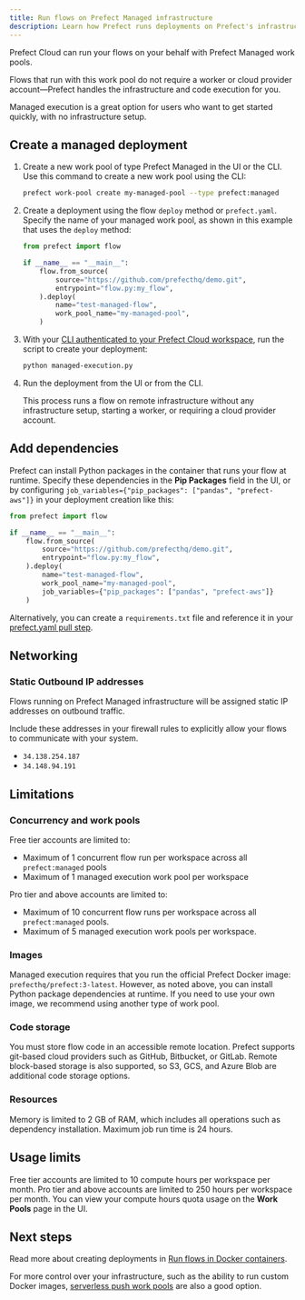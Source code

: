 ```yaml
---
title: Run flows on Prefect Managed infrastructure
description: Learn how Prefect runs deployments on Prefect's infrastructure.
---
```


<span class="badge cloud"></span> Prefect Cloud can run your flows on your behalf with Prefect Managed work pools.

Flows that run with this work pool do not require a worker or cloud provider
account—Prefect handles the infrastructure and code execution for you.

Managed execution is a great option for users who want to get started quickly, with no infrastructure setup.

## Create a managed deployment

1. Create a new work pool of type Prefect Managed in the UI or the CLI.
   Use this command to create a new work pool using the CLI:

   ```bash
   prefect work-pool create my-managed-pool --type prefect:managed
   ```

1. Create a deployment using the flow `deploy` method or `prefect.yaml`.
   Specify the name of your managed work pool, as shown in this example that uses the `deploy` method:

   ```python managed-execution.py
   from prefect import flow

   if __name__ == "__main__":
       flow.from_source(
           source="https://github.com/prefecthq/demo.git",
           entrypoint="flow.py:my_flow",
       ).deploy(
           name="test-managed-flow",
           work_pool_name="my-managed-pool",
       )
   ```

1. With your [CLI authenticated to your Prefect Cloud workspace](/v3/manage/cloud/manage-users/api-keys/), run the script to create your deployment:

   ```bash
   python managed-execution.py
   ```

1. Run the deployment from the UI or from the CLI.

   This process runs a flow on remote infrastructure without any infrastructure setup, starting a worker, or requiring a cloud provider account.

## Add dependencies

Prefect can install Python packages in the container that runs your flow at runtime.
Specify these dependencies in the **Pip Packages** field in the UI, or by configuring
`job_variables={"pip_packages": ["pandas", "prefect-aws"]}` in your deployment creation like this:

```python
from prefect import flow

if __name__ == "__main__":
    flow.from_source(
        source="https://github.com/prefecthq/demo.git",
        entrypoint="flow.py:my_flow",
    ).deploy(
        name="test-managed-flow",
        work_pool_name="my-managed-pool",
        job_variables={"pip_packages": ["pandas", "prefect-aws"]}
    )
```

Alternatively, you can create a `requirements.txt` file and reference it in your [prefect.yaml pull step](/v3/deploy/infrastructure-concepts/prefect-yaml#utility-steps).

## Networking

### Static Outbound IP addresses

Flows running on Prefect Managed infrastructure will be assigned static IP addresses on outbound traffic.

Include these addresses in your firewall rules to explicitly allow your flows to communicate with your system.

- `34.138.254.187`
- `34.148.94.191`

## Limitations

### Concurrency and work pools

Free tier accounts are limited to:

- Maximum of 1 concurrent flow run per workspace across all `prefect:managed` pools
- Maximum of 1 managed execution work pool per workspace

Pro tier and above accounts are limited to:

- Maximum of 10 concurrent flow runs per workspace across all `prefect:managed` pools.
- Maximum of 5 managed execution work pools per workspace.

### Images

Managed execution requires that you run the official Prefect Docker image: `prefecthq/prefect:3-latest`.
However, as noted above, you can install Python package dependencies at runtime.
If you need to use your own image, we recommend using another type of work pool.

### Code storage

You must store flow code in an accessible remote location.
Prefect supports git-based cloud providers such as GitHub, Bitbucket, or GitLab.
Remote block-based storage is also supported, so S3, GCS, and Azure Blob are additional code storage options.

### Resources

Memory is limited to 2 GB of RAM, which includes all operations such as dependency installation.
Maximum job run time is 24 hours.

## Usage limits

Free tier accounts are limited to 10 compute hours per workspace per month.
Pro tier and above accounts are limited to 250 hours per workspace per month.
You can view your compute hours quota usage on the **Work Pools** page in the UI.

## Next steps

Read more about creating deployments in [Run flows in Docker containers](/v3/deploy/infrastructure-examples/docker/).

For more control over your infrastructure, such as the ability to run
custom Docker images, [serverless push work pools](/v3/deploy/infrastructure-examples/serverless/)
are also a good option.